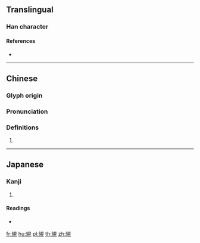 {{character info/new}}
==Translingual==

===Han character===
{{Han char|rn=120|rad=糸|as=07|sn=13|four=|canj=VFBUU}}

====References====
* {{Han ref|kx=0924.170|dkj=27466|dj=1359.170|hdz=53404.040|uh=7D78|ud=32120}}

----

==Chinese==
{{zh-forms|s=𬘖}}

===Glyph origin===
{{Han etym}}

===Pronunciation===
{{zh-pron
|m=jiǎn
|cat=
}}

===Definitions===
{{zh-hanzi}}

# {{rfdef|zh}}

----

==Japanese==

===Kanji===
{{ja-kanji|grade=|rs=糸07}}

# {{defn|lang=ja|sort=糸07}}

====Readings====
* {{ja-readings|on=[[けん]] (ken)|kun=[[きぬ]] (kinu)|nanori=}}

[[fr:絸]]
[[hu:絸]]
[[pl:絸]]
[[th:絸]]
[[zh:絸]]